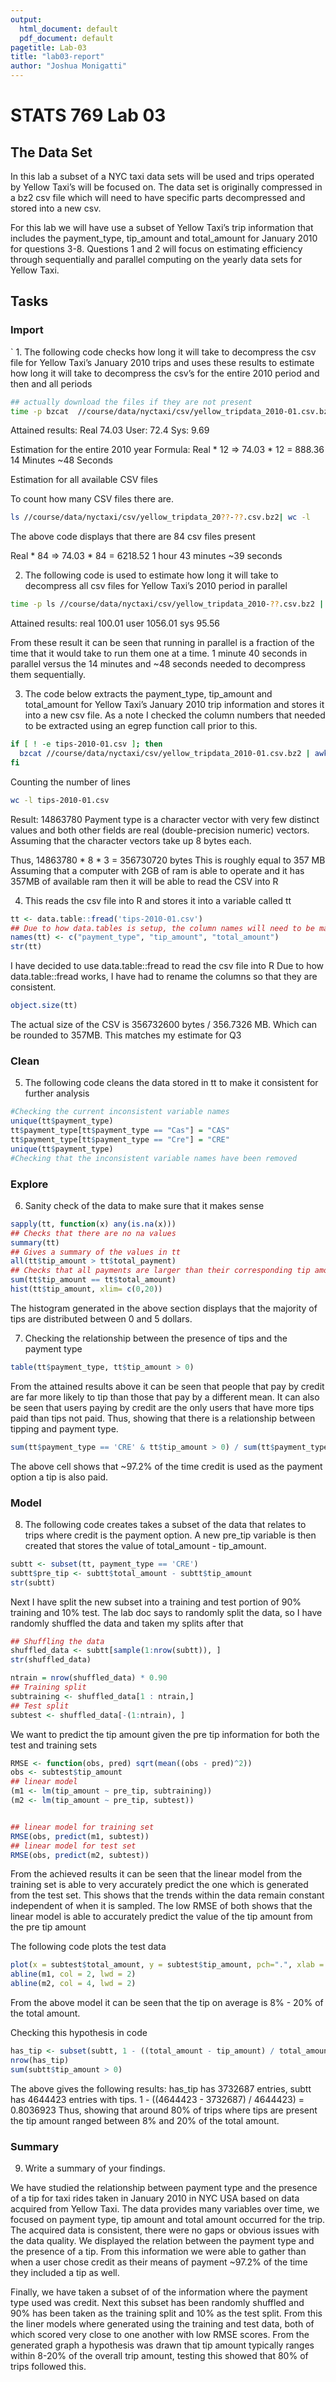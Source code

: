 ---
output:
  html_document: default
  pdf_document: default
pagetitle: Lab-03
title: "lab03-report"
author: "Joshua Monigatti"
---

# STATS 769 Lab 03

## The Data Set

In this lab a subset of a NYC taxi data sets will be used and trips operated by Yellow Taxi's will be focused on. The data set is originally compressed in a bz2 csv file which will need to have specific parts decompressed and stored into a new csv. 

For this lab we will have use a subset of Yellow Taxi's trip information that includes the payment_type, tip_amount and total_amount for January 2010 for questions 3-8. Questions 1 and 2 will focus on estimating efficiency through sequentially and parallel computing on the yearly data sets for Yellow Taxi.

## Tasks

### Import
`
1. The following code checks how long it will take to decompress the csv file for Yellow Taxi's January 2010 trips and uses these results to estimate how long it will take to decompress the csv's for the entire 2010 period and then and all periods
   
```{bash eval=FALSE}
## actually download the files if they are not present
time -p bzcat  //course/data/nyctaxi/csv/yellow_tripdata_2010-01.csv.bz2 | wc -l
```

Attained results: 
Real 74.03
User: 72.4
Sys: 9.69

Estimation for the entire 2010 year 
Formula: Real * 12 => 74.03 * 12 = 888.36
14 Minutes ~48 Seconds

Estimation for all available CSV files

To count how many CSV files there are. 
```{bash eval=FALSE}
ls //course/data/nyctaxi/csv/yellow_tripdata_20??-??.csv.bz2| wc -l
```

The above code displays that there are 84 csv files present

Real * 84 => 74.03 * 84 = 6218.52
1 hour 43 minutes ~39 seconds


2. The following code is used to estimate how long it will take to decompress all csv files for Yellow Taxi's 2010 period in parallel

```{bash eval=FALSE}
time -p ls //course/data/nyctaxi/csv/yellow_tripdata_2010-??.csv.bz2 | parallel -j12 'bzcat {} | wc -l'
```

Attained results: 
real 100.01
user 1056.01
sys 95.56

From these result it can be seen that running in parallel is a fraction of the time that it would take to run them one at a time. 
1 minute 40 seconds in parallel versus the 14 minutes and ~48 seconds needed to decompress them sequentially.


3. The code below extracts the payment_type, tip_amount and total_amount for Yellow Taxi's January 2010 trip information and stores it into a new csv file.
As a note I checked the column numbers that needed to be extracted using an egrep function call prior to this.

```{bash}
if [ ! -e tips-2010-01.csv ]; then
  bzcat //course/data/nyctaxi/csv/yellow_tripdata_2010-01.csv.bz2 | awk -F, {'print $2, $12,$16,$18'} > tips-2010-01.csv
fi
```

Counting the number of lines 

```{bash}
wc -l tips-2010-01.csv
```

Result: 14863780
Payment type is a character vector with very few distinct values and both other fields are real (double-precision numeric) vectors. Assuming that the character vectors take up 8 bytes each.

Thus, 14863780 * 8 * 3 = 356730720 bytes
This is roughly equal to 357 MB 
Assuming that a computer with 2GB of ram is able to operate and it has 357MB of available ram then it will be able to read the CSV into R 

4. This reads the csv file into R and stores it into a variable called tt

```{r}
tt <- data.table::fread('tips-2010-01.csv')
## Due to how data.tables is setup, the column names will need to be manually redefined
names(tt) <- c("payment_type", "tip_amount", "total_amount")
str(tt)
```

I have decided to use data.table::fread to read the csv file into R 
Due to how data.table::fread works, I have had to rename the columns so that they are consistent.

```{r}
object.size(tt)
```

The actual size of the CSV is 356732600 bytes / 356.7326 MB. Which can be rounded to 357MB.
This matches my estimate for Q3

### Clean

5. The following code cleans the data stored in tt to make it consistent for further analysis

```{r}
#Checking the current inconsistent variable names
unique(tt$payment_type)
tt$payment_type[tt$payment_type == "Cas"] = "CAS"
tt$payment_type[tt$payment_type == "Cre"] = "CRE"
unique(tt$payment_type)
#Checking that the inconsistent variable names have been removed
```

### Explore

6. Sanity check of the data to make sure that it makes sense


```{r}
sapply(tt, function(x) any(is.na(x)))
## Checks that there are no na values 
summary(tt)
## Gives a summary of the values in tt 
all(tt$tip_amount > tt$total_payment)
## Checks that all payments are larger than their corresponding tip amounts
sum(tt$tip_amount == tt$total_amount)
hist(tt$tip_amount, xlim= c(0,20))
```

The histogram generated in the above section displays that the majority of tips are distributed between 0 and 5 dollars.


7. Checking the relationship between the presence of tips and the payment type

```{r}
table(tt$payment_type, tt$tip_amount > 0)
```
From the attained results above it can be seen that people that pay by credit are far more likely to tip than those that pay by a different mean. It can also be seen that users paying by credit are the only users that have more tips paid than tips not paid. Thus, showing that there is a relationship between tipping and payment type.

```{r}
sum(tt$payment_type == 'CRE' & tt$tip_amount > 0) / sum(tt$payment_type == 'CRE')
```

The above cell shows that ~97.2% of the time credit is used as the payment option a tip is also paid.

### Model 

8. The following code creates takes a subset of the data that relates to trips where credit is the payment option. A new pre_tip variable is then created that stores the value of total_amount - tip_amount. 

```{r}
subtt <- subset(tt, payment_type == 'CRE')
subtt$pre_tip <- subtt$total_amount - subtt$tip_amount
str(subtt)
```

Next I have split the new subset into a training and test portion of 90% training and 10% test. 
The lab doc says to randomly split the data, so I have randomly shuffled the data and taken my splits after that

```{r}
## Shuffling the data
shuffled_data <- subtt[sample(1:nrow(subtt)), ]
str(shuffled_data)

ntrain = nrow(shuffled_data) * 0.90
## Training split 
subtraining <- shuffled_data[1 : ntrain,]
## Test split 
subtest <- shuffled_data[-(1:ntrain), ]
```

We want to predict the tip amount given the pre tip information for both the test and training sets
```{r}
RMSE <- function(obs, pred) sqrt(mean((obs - pred)^2))
obs <- subtest$tip_amount
## linear model
(m1 <- lm(tip_amount ~ pre_tip, subtraining))
(m2 <- lm(tip_amount ~ pre_tip, subtest))


## linear model for training set 
RMSE(obs, predict(m1, subtest))
## linear model for test set 
RMSE(obs, predict(m2, subtest))
```

From the achieved results it can be seen that the linear model from the training set is able to very accurately predict the one which is generated from the test set. This shows that the trends within the data remain constant independent of when it is sampled. The low RMSE of both shows that the linear model is able to accurately predict the value of the tip amount from the pre tip amount 

The following code plots the test data 
```{r}
plot(x = subtest$total_amount, y = subtest$tip_amount, pch=".", xlab = "Total Amount", ylab = "Tip Amount")
abline(m1, col = 2, lwd = 2)
abline(m2, col = 4, lwd = 2)
```

From the above model it can be seen that the tip on average is 8% - 20% of the total amount.

Checking this hypothesis in code

```{r}
has_tip <- subset(subtt, 1 - ((total_amount - tip_amount) / total_amount) > 0.08 & 1 - ((total_amount - tip_amount) / total_amount) < 0.2)
nrow(has_tip)
sum(subtt$tip_amount > 0)
```

The above gives the following results: has_tip has 3732687 entries, subtt has 4644423 entries with tips.
1 - ((4644423 - 3732687) / 4644423) = 0.8036923
Thus, showing that around 80% of trips where tips are present the tip amount ranged between 8% and 20% of the total amount.

### Summary

9. Write a summary of your findings.

We have studied the relationship between payment type and the presence of a tip for taxi rides taken in January 2010 in NYC USA based on data acquired from Yellow Taxi. The data provides many variables over time, we focused on payment type, tip amount and total amount occurred for the trip. The acquired data is consistent, there were no gaps or obvious issues with the data quality. We displayed the relation between the payment type and the presence of a tip. From this information we were able to gather than when a user chose credit as their means of payment ~97.2% of the time they included a tip as well.  

Finally, we have taken a subset of of the information where the payment type used was credit. Next this subset has been randomly shuffled and 90% has been taken as the training split and 10% as the test split. From this the liner models where generated using the training and test data, both of which scored very close to one another with low RMSE scores. From the generated graph a hypothesis was drawn that tip amount typically ranges within 8-20% of the overall trip amount, testing this showed that 80% of trips followed this.

